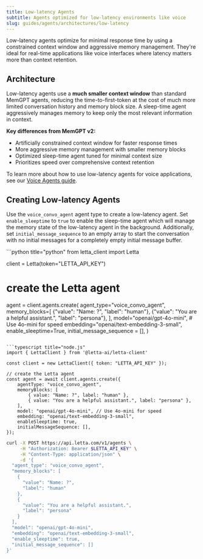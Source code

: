```yaml
---
title: Low-latency Agents
subtitle: Agents optimized for low-latency environments like voice
slug: guides/agents/architectures/low-latency
---
```


Low-latency agents optimize for minimal response time by using a constrained context window and aggressive memory management. They're ideal for real-time applications like voice interfaces where latency matters more than context retention.

## Architecture

Low-latency agents use a **much smaller context window** than standard MemGPT agents, reducing the time-to-first-token at the cost of much more limited conversation history and memory block size. A sleep-time agent aggressively manages memory to keep only the most relevant information in context.

**Key differences from MemGPT v2:**
* Artificially constrained context window for faster response times
* More aggressive memory management with smaller memory blocks
* Optimized sleep-time agent tuned for minimal context size
* Prioritizes speed over comprehensive context retention

To learn more about how to use low-latency agents for voice applications, see our [Voice Agents guide](/guides/voice/overview).

## Creating Low-latency Agents

Use the `voice_convo_agent` agent type to create a low-latency agent.
Set `enable_sleeptime` to `true` to enable the sleep-time agent which will manage the memory state of the low-latency agent in the background.
Additionally, set `initial_message_sequence` to an empty array to start the conversation with no initial messages for a completely empty initial message buffer.

<CodeGroup>
```python title="python"
from letta_client import Letta

client = Letta(token="LETTA_API_KEY")

# create the Letta agent
agent = client.agents.create(
    agent_type="voice_convo_agent",
    memory_blocks=[
        {"value": "Name: ?", "label": "human"},
        {"value": "You are a helpful assistant.", "label": "persona"},
    ],
    model="openai/gpt-4o-mini", # Use 4o-mini for speed
    embedding="openai/text-embedding-3-small",
    enable_sleeptime=True,
    initial_message_sequence = [],
)
```

```typescript title="node.js"
import { LettaClient } from '@letta-ai/letta-client'

const client = new LettaClient({ token: "LETTA_API_KEY" });

// create the Letta agent
const agent = await client.agents.create({
    agentType: "voice_convo_agent",
    memoryBlocks: [
        { value: "Name: ?", label: "human" },
        { value: "You are a helpful assistant.", label: "persona" },
    ],
    model: "openai/gpt-4o-mini", // Use 4o-mini for speed
    embedding: "openai/text-embedding-3-small",
    enableSleeptime: true,
    initialMessageSequence: [],
});
```

```bash title="curl"
curl -X POST https://api.letta.com/v1/agents \
     -H "Authorization: Bearer $LETTA_API_KEY" \
     -H "Content-Type: application/json" \
     -d '{
  "agent_type": "voice_convo_agent",
  "memory_blocks": [
    {
      "value": "Name: ?",
      "label": "human"
    },
    {
      "value": "You are a helpful assistant.",
      "label": "persona"
    }
  ],
  "model": "openai/gpt-4o-mini",
  "embedding": "openai/text-embedding-3-small",
  "enable_sleeptime": true,
  "initial_message_sequence": []
}'
```
</CodeGroup>
